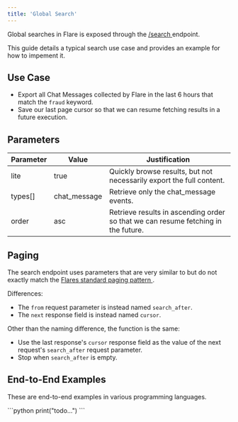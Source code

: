 ```yaml
---
title: 'Global Search'
---
```


Global searches in Flare is exposed through the
[/search <Icon icon="code" size={16} />](/api-reference/v2/endpoints/search/get-search)
endpoint.

This guide details a typical search use case and provides an example for how to impement it.


## Use Case

- Export all Chat Messages collected by Flare in the last 6 hours that match the `fraud` keyword.
- Save our last page cursor so that we can resume fetching results in a future execution.

## Parameters

| Parameter | Value | Justification |
| --------- | ----- | ------------- |
| lite | true | Quickly browse results, but not necessarily export the full content. |
| types[] | chat_message | Retrieve only the chat_message events. |
| order | asc | Retrieve results in ascending order so that we can resume fetching in the future. |


## Paging

The search endpoint uses parameters that are very similar to but do not exactly match the
[Flares standard paging pattern <Icon icon="book" size={16} />](/introduction/paging).

Differences:
- The `from` request parameter is instead named `search_after`.
- The `next` response field is instead named `cursor`.

Other than the naming difference, the function is the same:
- Use the last response's `cursor` response field as the value of the next request's `search_after` request parameter.
- Stop when `search_after` is empty.

## End-to-End Examples

These are end-to-end examples in various programming languages.

<AccordionGroup>

<Accordion title="Python Example">
```python
print("todo...")
```
</Accordion>

</AccordionGroup>

